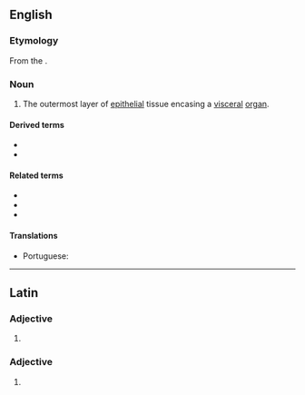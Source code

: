 ==English==
{{wikipedia}}

===Etymology===
From the {{uder|en|la|adventitius||extraneous}}.

===Noun===
{{en-noun|~}}

# {{lb|en|anatomy|histology}} The outermost layer of [[epithelial]] tissue encasing a [[visceral]] [[organ]].

====Derived terms====
* {{l|en|adventicectomy}}
* {{l|en|adventitial}}

====Related terms====
* {{l|en|adventitia bona}}
* {{l|en|adventitious}}
* {{l|en|tunica adventitia}}

====Translations====
{{trans-top|layer encasing a visceral organ}}
* Portuguese: {{t+|pt|adventícia|f}}
{{trans-mid}}
{{trans-bottom}}

----

==Latin==

===Adjective===
{{la-adj-form|adventītia}}

# {{inflection of|la|adventītius||nom//voc|f|s|;|nom//acc//voc|n|p}}

===Adjective===
{{la-adj-form|adventītiā}}

# {{inflection of|la|adventītius||abl|f|s}}